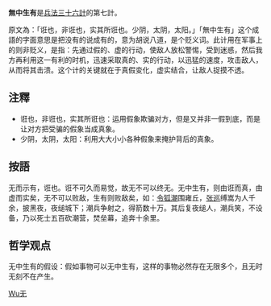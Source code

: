 '''無中生有'''是[[兵法|兵法]][[三十六計|三十六計]]的第七計。

原文為：「诳也，非诳也，实其所诳也。少阴，太阴，太阳。」「無中生有」这个成語的字面意思是把没有的说成有的，意为胡说八道，是个贬义词。此计用在军事上的则非贬义，是指：先通过假的、虚的行动，使敌人放松警惕，受到迷惑，然后我方再利用这一有利的时机，迅速采取真的、实的行动，以迅猛的速度，攻击敌人，从而将其击溃。这个计的关键就在于真假变化，虚实结合，让敌人捉摸不透。

== 注釋 ==
* 诳也，非诳也，实其所诳也：运用假象欺骗对方，但是又并非一假到底，而是让对方把受骗的假象当成真象。
* 少阴，太阴，太阳：利用大大小小各种假象来掩护背后的真象。

== 按語 ==
无而示有，诳也。诳不可久而易觉，故无不可以终无。无中生有，则由诳而真，由虚而实矣，无不可以败敌，生有则败敌矣，如：[[令狐潮|令狐潮]]围雍丘，[[张巡|张巡]]缚嵩为人千余，披黑夜，夜缒城下；潮兵争射之，得箭数十万。其后复夜缒人，潮兵笑，不设备，乃以死士五百砍潮营，焚垒幕，追奔十余里。

== 哲学观点 ==
无中生有的假设：假如事物可以无中生有，这样的事物必然存在无限多个，且无时无刻不在产生。

{{三十六計}}

[[Category:成語|Wu无]]